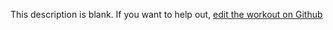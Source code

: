 
  This description is blank. If you want to help out, [edit the workout on Github](https://www.github.com/LiftArcade/exercises/blob/main/exercises/dumbbell-lateral-raise-description.mdx)